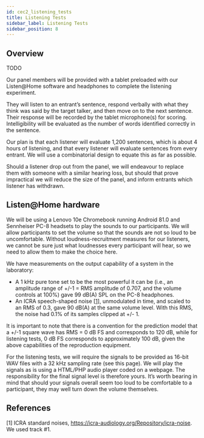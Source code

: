 ```yaml
---
id: cec2_listening_tests
title: Listening Tests
sidebar_label: Listening Tests
sidebar_position: 8
---
```


## Overview

TODO

Our panel members will be provided with a tablet preloaded with our Listen@Home software and headphones to complete the listening experiment.

They will listen to an entrant’s sentence, respond verbally with what they think was said by the target talker, and then move on to the next sentence. Their response will be recorded by the tablet microphone(s) for scoring. Intelligibility will be evaluated as the number of words identified correctly in the sentence.

Our plan is that each listener will evaluate 1,200 sentences, which is about 4 hours of listening, and that every listener will evaluate sentences from every entrant. We will use a combinatorial design to equate this as far as possible.

Should a listener drop out from the panel, we will endeavour to replace them with someone with a similar hearing loss, but should that prove impractical we will reduce the size of the panel, and inform entrants which listener has withdrawn.


## Listen@Home hardware

We will be using a Lenovo 10e Chromebook running Android 81.0 and Sennheiser PC-8 headsets to play the sounds to our participants. We will allow participants to set the volume so that the sounds are not so loud to be uncomfortable. Without loudness-recruitment measures for our listeners, we cannot be sure just what loudnesses every participant will hear, so we need to allow them to make the choice here.

We have measurements on the output capability of a system in the laboratory:

- A 1 kHz pure tone set to be the most powerful it can be (i.e., an amplitude range of +/-1 = RMS amplitude of 0.707, and the volume controls at 100%) gave 99 dB(A) SPL on the PC-8 headphones.
- An ICRA speech-shaped noise \[[1](#refs)\], unmodulated in time, and scaled to an RMS of 0.3, gave 90 dB(A) at the same volume level. With this RMS, the noise had 0.1% of its samples clipped at +/- 1.

It is important to note that there is a convention for the prediction model that a +/-1 square wave has RMS = 0 dB FS and corresponds to 120 dB, while for listening tests, 0 dB FS corresponds to approximately 100 dB, given the above capabilities of the reproduction equipment.

For the listening tests, we will require the signals to be provided as 16-bit WAV files with a 32 kHz sampling rate (see this page). We will play the signals as is using a HTML/PHP audio player coded on a webpage. The responsibility for the final signal level is therefore yours. It’s worth bearing in mind that should your signals overall seem too loud to be comfortable to a participant, they may well turn down the volume themselves.

<a name="refs"></a>

## References

[1] ICRA standard noises, https://icra-audiology.org/Repository/icra-noise. We used track #1.
